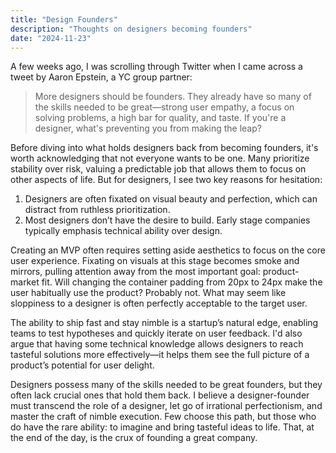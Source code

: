 ```yaml
---
title: "Design Founders"
description: "Thoughts on designers becoming founders"
date: "2024-11-23"
---
```


A few weeks ago, I was scrolling through Twitter when I came across a tweet by Aaron Epstein, a YC group partner:

> More designers should be founders. They already have so many of the skills needed to be great—strong user empathy, a focus on solving problems, a high bar for quality, and taste. If you're a designer, what's preventing you from making the leap<SerifChar>?</SerifChar>

Before diving into what holds designers back from becoming founders, it's worth acknowledging that not everyone wants to be one. Many prioritize stability over risk, valuing a predictable job that allows them to focus on other aspects of life. But for designers, I see two key reasons for hesitation:

1. Designers are often fixated on visual beauty and perfection, which can distract from ruthless prioritization.
2. Most designers don’t have the desire to build. Early stage companies typically emphasis technical ability over design.

Creating an MVP often requires setting aside aesthetics to focus on the core user experience. Fixating on visuals at this stage becomes smoke and mirrors, pulling attention away from the most important goal: product-market fit. Will changing the container padding from 20px to 24px make the user habitually use the product<SerifChar>?</SerifChar> Probably not. What may seem like sloppiness to a designer is often perfectly acceptable to the target user.

The ability to ship fast and stay nimble is a startup’s natural edge, enabling teams to test hypotheses and quickly iterate on user feedback. I'd also argue that having some technical knowledge allows designers to reach tasteful solutions more effectively—it helps them see the full picture of a product’s potential for user delight.

Designers possess many of the skills needed to be great founders, but they often lack crucial ones that hold them back. I believe a designer-founder must transcend the role of a designer, let go of irrational perfectionism, and master the craft of nimble execution. Few choose this path, but those who do have the rare ability: to imagine and bring tasteful ideas to life. That, at the end of the day, is the crux of founding a great company.
